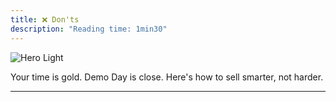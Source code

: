 ```yaml
---
title: ❌ Don'ts
description: "Reading time: 1min30"
---
```

<img
  className="block dark:hidden"
  src="/images/dont.png"
  alt="Hero Light"
/>

Your time is gold. Demo Day is close. Here's how to sell smarter, not harder.

---